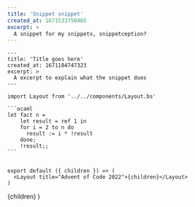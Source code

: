 ```yaml
---
title: 'Snippet snippet'
created_at: 1671533750465
excerpt: >
  A snippet for my snippets, snippetception?
---
```



````
---
title: 'Title goes here'
created_at: 1671184747323
excerpt: >
  A excerpt to explain what the snippet does
---

import Layout from '../../components/Layout.bs'

```ocaml
let fact n =
    let result = ref 1 in
    for i = 2 to n do
      result := i * !result
    done;
    !result;;
```


export default ({ children }) => (
  <Layout title="Advent of Code 2022">{children}</Layout>
)

````

  <Layout title="Snippet snippet">{children}</Layout>
)
